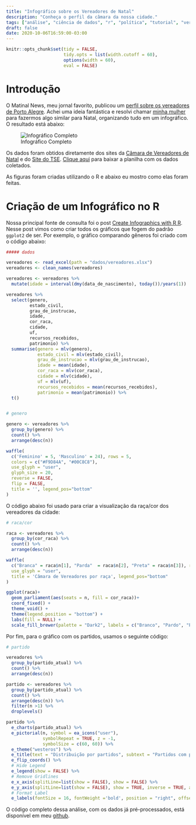```yaml
---
title: "Infográfico sobre os Vereadores de Natal"
description: "Conheça o perfil da câmara da nossa cidade."
tags: ["análise", "ciência de dados", "r", "política", "tutorial", "vereadores", "visualização"]
draft: false
date: 2020-10-06T16:59:00-03:00
---
```


```r
knitr::opts_chunk$set(tidy = FALSE,
                      tidy.opts = list(width.cutoff = 60),
                      options(width = 60),
                      eval = FALSE)
```

# Introdução

O Matinal News, meu jornal favorito, publicou um [perfil sobre os vereadores de Porto Alegre](https://www.matinaljornalismo.com.br/matinal/newsletter/conheca-o-perfil-dos-vereadores-de-porto-alegre/). Achei uma ideia fantástica e resolvi chamar [minha mulher](https://mahayana.me/) para fazermos algo similar para Natal, organizando tudo em um infográfico. O resultado está abaixo:

![Infográfico Completo](/images/infografico.png)

Os dados foram obtidos diretamente dos sites da [Câmara de Vereadores de Natal](https://www.cmnat.rn.gov.br/) e do [Site do TSE](http://divulgacandcontas.tse.jus.br/). [Clique aqui](/images/vereadores.xlsx) para baixar a planilha com os dados coletados.

As figuras foram criadas utilizando o R e abaixo eu mostro como elas foram feitas.

# Criação de um Infográfico no R

Nossa principal fonte de consulta foi o post [Create Infographics with R R](https://www.listendata.com/2019/06/create-infographics-with-r.html). Nesse post vimos como criar todos os gráficos que fogem do padrão `ggplot2` de ser. Por exemplo, o gráfico comparando gêneros foi criado com o código abaixo:

```r
##### dados

vereadores <- read_excel(path = "dados/vereadores.xlsx")
vereadores <- clean_names(vereadores)

vereadores <- vereadores %>%
  mutate(idade = interval(dmy(data_de_nascimento), today())/years(1))

vereadores %>%
  select(genero, 
         estado_civil, 
         grau_de_instrucao, 
         idade, 
         cor_raca, 
         cidade, 
         uf, 
         recursos_recebidos, 
         patrimonio) %>%
  summarise(genero = mlv(genero), 
            estado_civil = mlv(estado_civil), 
            grau_de_instrucao = mlv(grau_de_instrucao), 
            idade = mean(idade), 
            cor_raca = mlv(cor_raca), 
            cidade = mlv(cidade), 
            uf = mlv(uf), 
            recursos_recebidos = mean(recursos_recebidos), 
            patrimonio = mean(patrimonio)) %>%
  t()


# genero

genero <- vereadores %>%
  group_by(genero) %>%
  count() %>%
  arrange(desc(n))

waffle(
  c('Feminino' = 5, 'Masculino' = 24), rows = 5,
  colors = c("#F9D84A", "#00C8C8"),
  use_glyph = "user",
  glyph_size = 20,
  reverse = FALSE,
  flip = FALSE,
  title = '', legend_pos="bottom"
)
```






O código abaixo foi usado para criar a visualização da raça/cor dos vereadores da cidade:

```r
# raca/cor

raca <- vereadores %>%
  group_by(cor_raca) %>%
  count() %>%
  arrange(desc(n))

waffle(
  c("Branca" = raca$n[1], "Parda"  = raca$n[2], "Preta" = raca$n[3]), rows = 5,
  use_glyph = "user",
  title = 'Câmara de Vereadores por raça', legend_pos="bottom"
)

ggplot(raca)+
  geom_parliament(aes(seats = n, fill = cor_raca))+
  coord_fixed() + 
  theme_void() +
  theme(legend.position = "bottom") +
  labs(fill = NULL) +
  scale_fill_brewer(palette = "Dark2", labels = c("Branco", "Pardo", "Preto"))
```

Por fim, para o gráfico com os partidos, usamos o seguinte código:

```r
# partido

vereadores %>%
  group_by(partido_atual) %>%
  count() %>%
  arrange(desc(n))

partido <- vereadores %>%
  group_by(partido_atual) %>%
  count() %>%
  arrange(desc(n)) %>% 
  filter(n >1) %>% 
  droplevels()

partido %>% 
  e_charts(partido_atual) %>% 
  e_pictorial(n, symbol = ea_icons("user"), 
              symbolRepeat = TRUE, z = -1,
              symbolSize = c(60, 60)) %>% 
  e_theme("westeros") %>%
  e_title(text = "Distribuição por partidos", subtext = "Partidos com pelo menos 2 parlamentares. Partidos com 1 parlamentar são \nAvante, MDB, PCdoB, PL, PP, PROS, PSB, PSD, PSL, PV e Republicanos", textStyle =list(fontSize= 24, fontFamily= 'Arial', fontWeight ='bold'), subtextStyle =list(fontSize= 12, fontFamily= 'Arial', fontWeight ='lighter')) %>%
  e_flip_coords() %>%
  # Hide Legend
  e_legend(show = FALSE) %>%
  # Remove Gridlines
  e_x_axis(splitLine=list(show = FALSE), show = FALSE) %>%
  e_y_axis(splitLine=list(show = FALSE), show = TRUE, inverse = TRUE, axisLine = list(show = FALSE)) %>%
  # Format Label
  e_labels(fontSize = 16, fontWeight ='bold', position = "right", offset=c(10, 0))
```



O código completo dessa análise, com os dados já pré-processados, está disponível em meu [github](https://github.com/mnunes/infografico-vereadores).

